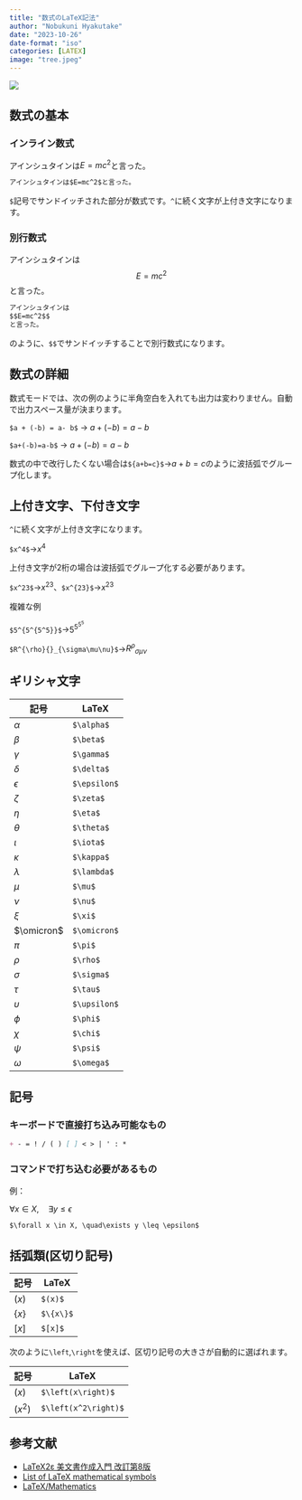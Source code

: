 ```yaml
---
title: "数式のLaTeX記法"
author: "Nobukuni Hyakutake"
date: "2023-10-26"
date-format: "iso"
categories: [LATEX]
image: "tree.jpeg"
---
```


![](tree.jpeg)

## 数式の基本

### インライン数式

アインシュタインは$E=mc^2$と言った。

``` markdown
アインシュタインは$E=mc^2$と言った。
```

`$`記号でサンドイッチされた部分が数式です。`^`に続く文字が上付き文字になります。

### 別行数式

アインシュタインは $$E=mc^2$$ と言った。

``` markdown
アインシュタインは
$$E=mc^2$$
と言った。
```

のように、`$$`でサンドイッチすることで別行数式になります。

## 数式の詳細

数式モードでは、次の例のように半角空白を入れても出力は変わりません。自動で出力スペース量が決まります。

`$a + (-b) = a- b$` → $a + (-b) = a- b$

`$a+(-b)=a-b$` → $a+(-b)=a-b$

数式の中で改行したくない場合は`${a+b=c}$`→${a+b=c}$のように波括弧でグループ化します。

## 上付き文字、下付き文字

`^`に続く文字が上付き文字になります。

`$x^4$`→$x^4$

上付き文字が2桁の場合は波括弧でグループ化する必要があります。

`$x^23$`→$x^23$、`$x^{23}$`→$x^{23}$

複雑な例

`$5^{5^{5^5}}$`→$5^{5^{5^5}}$

`$R^{\rho}{}_{\sigma\mu\nu}$`→$R^{\rho}{}_{\sigma\mu\nu}$

## ギリシャ文字

| 記号       | LaTeX        |
|------------|--------------|
| $\alpha$   | `$\alpha$`   |
| $\beta$    | `$\beta$`    |
| $\gamma$   | `$\gamma$`   |
| $\delta$   | `$\delta$`   |
| $\epsilon$ | `$\epsilon$` |
| $\zeta$    | `$\zeta$`    |
| $\eta$     | `$\eta$`     |
| $\theta$   | `$\theta$`   |
| $\iota$    | `$\iota$`    |
| $\kappa$   | `$\kappa$`   |
| $\lambda$  | `$\lambda$`  |
| $\mu$      | `$\mu$`      |
| $\nu$      | `$\nu$`      |
| $\xi$      | `$\xi$`      |
| $\omicron$ | `$\omicron$` |
| $\pi$      | `$\pi$`      |
| $\rho$     | `$\rho$`     |
| $\sigma$   | `$\sigma$`   |
| $\tau$     | `$\tau$`     |
| $\upsilon$ | `$\upsilon$` |
| $\phi$     | `$\phi$`     |
| $\chi$     | `$\chi$`     |
| $\psi$     | `$\psi$`     |
| $\omega$   | `$\omega$`   |

## 記号

### キーボードで直接打ち込み可能なもの

``` markdown
+ - = ! / ( ) [ ] < > | ' : *
```

### コマンドで打ち込む必要があるもの

例：

$\forall x \in X, \quad\exists y \leq \epsilon$

``` markdown
$\forall x \in X, \quad\exists y \leq \epsilon$
```

## 括弧類(区切り記号)

| 記号    | LaTeX     |
|---------|-----------|
| $(x)$   | `$(x)$`   |
| $\{x\}$ | `$\{x\}$` |
| $[x]$   | `$[x]$`   |

次のように`\left`,`\right`を使えば、区切り記号の大きさが自動的に選ばれます。

| 記号               | LaTeX                |
|--------------------|----------------------|
| $\left(x\right)$   | `$\left(x\right)$`   |
| $\left(x^2\right)$ | `$\left(x^2\right)$` |

## 参考文献

-   [LaTeX2ε 美文書作成入門 改訂第8版](https://gihyo.jp/book/2020/978-4-297-11712-2)
-   [List of LaTeX mathematical symbols](https://oeis.org/wiki/List_of_LaTeX_mathematical_symbols)
-   [LaTeX/Mathematics](https://en.wikibooks.org/wiki/LaTeX/Mathematics)
